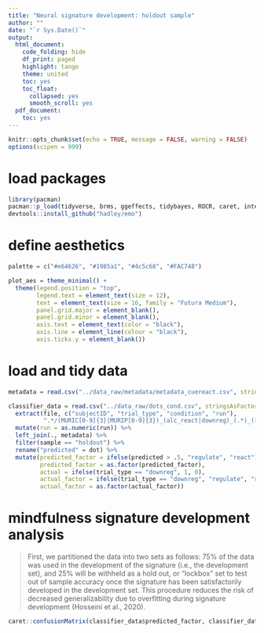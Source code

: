 ```yaml
---
title: "Neural signature development: holdout sample"
author: ""
date: "`r Sys.Date()`"
output:
  html_document:
    code_folding: hide
    df_print: paged
    highlight: tango
    theme: united
    toc: yes
    toc_float:
      collapsed: yes
      smooth_scroll: yes
  pdf_document:
    toc: yes
---
```


```r
knitr::opts_chunk$set(echo = TRUE, message = FALSE, warning = FALSE)
options(scipen = 999)
```

# load packages
```r
library(pacman)
pacman::p_load(tidyverse, brms, ggeffects, tidybayes, ROCR, caret, interactions, install = TRUE)
devtools::install_github("hadley/emo")
```

# define aesthetics
```r
palette = c("#e64626", "#1985a1", "#4c5c68", "#FAC748")

plot_aes = theme_minimal() +
  theme(legend.position = "top",
        legend.text = element_text(size = 12),
        text = element_text(size = 16, family = "Futura Medium"),
        panel.grid.major = element_blank(),
        panel.grid.minor = element_blank(),
        axis.text = element_text(color = "black"),
        axis.line = element_line(colour = "black"),
        axis.ticks.y = element_blank())
```

# load and tidy data {.tabset}
```r
metadata = read.csv("../data_raw/metadata/metadata_cuereact.csv", stringsAsFactors = FALSE)

classifier_data = read.csv("../data_raw/dots_cond.csv", stringsAsFactors = FALSE) %>%
  extract(file, c("subjectID", "trial_type", "condition", "run"),
          ".*/(MURIC[0-9]{3}|MURIP[0-9]{3})_(alc_react|downreg)_(.*)_([1-4]{1})") %>%
  mutate(run = as.numeric(run)) %>%
  left_join(., metadata) %>%
  filter(sample == "holdout") %>%
  rename("predicted" = dot) %>%
  mutate(predicted_factor = ifelse(predicted > .5, "regulate", "react"),
         predicted_factor = as.factor(predicted_factor),
         actual = ifelse(trial_type == "downreg", 1, 0),
         actual_factor = ifelse(trial_type == "downreg", "regulate", "react"),
         actual_factor = as.factor(actual_factor))
```

# mindfulness signature development analysis

> First, we partitioned the data into two sets as follows: 75% of the data was used in the development of the signature (i.e., the development set), and 25% will be withheld as a hold out, or “lockbox” set to test out of sample accuracy once the signature has been satisfactorily developed in the development set. This procedure reduces the risk of decreased generalizability due to overfitting during signature development (Hosseini et al., 2020). 

```r
caret::confusionMatrix(classifier_data$predicted_factor, classifier_data$actual_factor)
```
